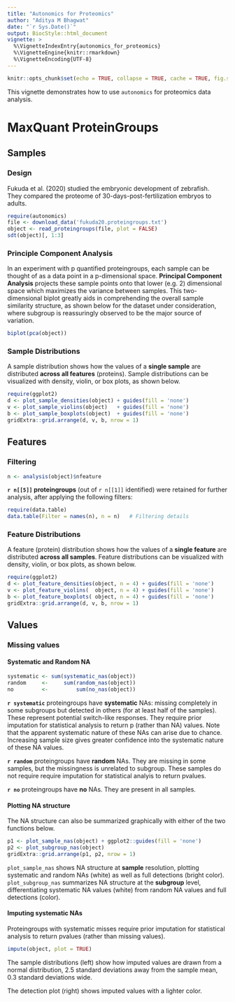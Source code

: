 ```yaml
---
title: "Autonomics for Proteomics"
author: "Aditya M Bhagwat"
date: "`r Sys.Date()`"
output: BiocStyle::html_document
vignette: >
  %\VignetteIndexEntry{autonomics_for_proteomics}
  %\VignetteEngine{knitr::rmarkdown}
  %\VignetteEncoding{UTF-8}
---
```


```r
knitr::opts_chunk$set(echo = TRUE, collapse = TRUE, cache = TRUE, fig.show = 'hold')
```

This vignette demonstrates how to use `autonomics` for proteomics data analysis.

# MaxQuant ProteinGroups

## Samples

### Design

Fukuda et al. (2020) studied the embryonic development of zebrafish.  
They compared the proteome of 30-days-post-fertilization embryos to adults.


```r
require(autonomics)
file <- download_data('fukuda20.proteingroups.txt')
object <- read_proteingroups(file, plot = FALSE)
sdt(object)[, 1:3]
```

### Principle Component Analysis

In an experiment with p quantified proteingroups, each sample can be thought of as a data point in a p-dimensional space. **Principal Component Analysis** projects these sample points onto that lower (e.g. 2) dimensional space which maximizes the variance between samples. This two-dimensional biplot greatly aids in comprehending the overall sample similarity structure, as shown below for the dataset under consideration, where subgroup is reassuringly observed to be the major source of variation.


```r
biplot(pca(object))
```

### Sample Distributions

A sample distribution shows how the values of a **single sample** are distributed **across all features** (proteins).
Sample distributions can be visualized with density, violin, or box plots, as shown below.


```r
require(ggplot2)
d <- plot_sample_densities(object) + guides(fill = 'none')
v <- plot_sample_violins(object)   + guides(fill = 'none')
b <- plot_sample_boxplots(object)  + guides(fill = 'none')
gridExtra::grid.arrange(d, v, b, nrow = 1)
```


## Features

### Filtering

```r
n <- analysis(object)$nfeature
```

**`r n[[5]]` proteingroups** (out of `r n[[1]]` identified) were retained for further analysis, after applying the following filters:


```r
require(data.table)
data.table(Filter = names(n), n = n)   # Filtering details
```

### Feature Distributions

A feature (protein) distribution shows how the values of a **single feature** are distributed **across all samples**.
Feature distributions can be visualized with density, violin, or box plots, as shown below.


```r
require(ggplot2)
d <- plot_feature_densities(object, n = 4) + guides(fill = 'none')
v <- plot_feature_violins(  object, n = 4) + guides(fill = 'none')
b <- plot_feature_boxplots( object, n = 4) + guides(fill = 'none')
gridExtra::grid.arrange(d, v, b, nrow = 1)
```

## Values

### Missing values

#### Systematic and Random NA

```r
systematic <- sum(systematic_nas(object))
random     <-     sum(random_nas(object))
no         <-         sum(no_nas(object))
```


**`r systematic`** proteingroups have **systematic** NAs: missing completely in some subgroups but detected in others (for at least half of the samples). These represent potential switch-like responses. They require prior imputation for statistical analysis to return p (rather than NA) values. Note that the apparent systematic nature of these NAs can arise due to chance. Increasing sample size gives greater  confidence into the systematic nature of these NA values.

**`r random`** proteingroups have **random** NAs. They are missing in some samples, but the missingness is unrelated to subgroup. These samples do not require require imputation for statistical analyis to return pvalues.  

**`r no`** proteingroups have **no** NAs. They are present in all samples.  

#### Plotting NA structure
  
The NA structure can also be summarized graphically with either of the two functions below.  

```r
p1 <- plot_sample_nas(object) + ggplot2::guides(fill = 'none')
p2 <- plot_subgroup_nas(object)
gridExtra::grid.arrange(p1, p2, nrow = 1)
```

`plot_sample_nas` shows NA structure at **sample** resolution, plotting systematic and random NAs (white) as well as full detections (bright color).  
`plot_subgroup_nas` summarizes NA structure at the **subgroup** level, differentiating systematic NA values (white) from random NA values and full detections (color).

#### Imputing systematic NAs

Proteingroups with systematic misses require prior imputation for statistical analysis to return pvalues (rather than missing values). 

```r
impute(object, plot = TRUE)
```
The sample distributions (left) show how imputed values are drawn from a normal distribution, 2.5 standard deviations away from the sample mean, 0.3 standard deviations wide.  

The detection plot (right) shows imputed values with a lighter color.

